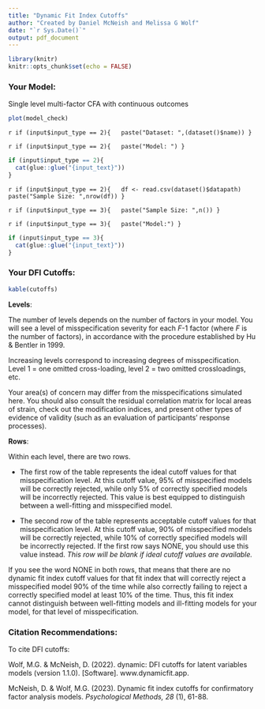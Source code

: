 ```yaml
---
title: "Dynamic Fit Index Cutoffs"
author: "Created by Daniel McNeish and Melissa G Wolf"
date: "`r Sys.Date()`"
output: pdf_document
---
```


```r
library(knitr)
knitr::opts_chunk$set(echo = FALSE)
```

### Your Model:

Single level multi-factor CFA with continuous outcomes

```r
plot(model_check)
```

`r if (input$input_type == 2){
  paste("Dataset: ",(dataset()$name))
}`

`r if (input$input_type == 2){
  paste("Model: ")
}
`

```r
if (input$input_type == 2){
  cat(glue::glue("{input_text}"))
}

```

`r if (input$input_type == 2){
  df <- read.csv(dataset()$datapath)
  paste("Sample Size: ",nrow(df))
}`

`r if (input$input_type == 3){
  paste("Sample Size: ",n())
}`

`r if (input$input_type == 3){
  paste("Model:")
}`

```r
if (input$input_type == 3){
  cat(glue::glue("{input_text}"))
}

```

### Your DFI Cutoffs:

```r
kable(cutoffs)
```

**Levels**: 

The number of levels depends on the number of factors in your model. You will see a level of misspecification severity for each *F*-1 factor (where *F* is the number of factors), in accordance with the procedure established by Hu & Bentler in 1999.

Increasing levels correspond to increasing degrees of misspecification. Level 1 = one omitted cross-loading, level 2 = two omitted crossloadings, etc.

Your area(s) of concern may differ from the misspecifications simulated here. You should also consult the residual correlation matrix for local areas of strain, check out the modification indices, and present other types of evidence of validity (such as an evaluation of participants’ response processes).

**Rows**: 

Within each level, there are two rows.

- The first row of the table represents the ideal cutoff values for that misspecification level. At this cutoff value, 95% of misspecified models will be correctly rejected, while only 5% of correctly specified models will be incorrectly rejected. This value is best equipped to distinguish between a well-fitting and misspecified model.

- The second row of the table represents acceptable cutoff values for that misspecification level. At this cutoff value, 90% of misspecified models will be correctly rejected, while 10% of correctly specified models will be incorrectly rejected. If the first row says NONE, you should use this value instead. *This row will be blank if ideal cutoff values are available.*

If you see the word NONE in both rows, that means that there are no dynamic fit index cutoff values for that fit index that will correctly reject a misspecified model 90% of the time while also correctly failing to reject a correctly specified model at least 10% of the time. Thus, this fit index cannot distinguish between well-fitting models and ill-fitting models for your model, for that level of misspecification.

### Citation Recommendations:

To cite DFI cutoffs:

Wolf, M.G. & McNeish, D. (2022). dynamic: DFI cutoffs for latent variables models
(version 1.1.0). [Software]. www.dynamicfit.app.

McNeish, D. & Wolf, M.G. (2023). Dynamic fit index cutoffs for confirmatory factor
analysis models. *Psychological Methods, 28* (1), 61-88.